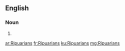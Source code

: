 ==English==

===Noun===
{{head|en}}

# {{plural of|Ripuarian}}

[[ar:Ripuarians]]
[[fr:Ripuarians]]
[[ku:Ripuarians]]
[[mg:Ripuarians]]